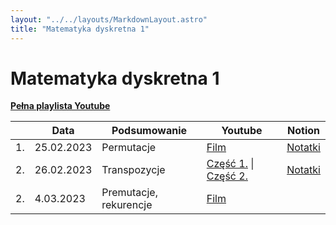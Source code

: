 ```yaml
---
layout: "../../layouts/MarkdownLayout.astro"
title: "Matematyka dyskretna 1"
---
```


# Matematyka dyskretna 1

[**Pełna playlista Youtube**](https://www.youtube.com/playlist?list=PLxnzOnUpNzMCBngo5cntWZPrCtTiSSSZF)

<div class="overflow-auto">

|     | Data       | Podsumowanie           | Youtube                                                                              | Notion                                                                                                            |
| --- | ---------- | ---------------------- | ------------------------------------------------------------------------------------ | ----------------------------------------------------------------------------------------------------------------- |
| 1.  | 25.02.2023 | Permutacje             | [Film](https://youtu.be/7112NGiQUFw)                                                 | [Notatki](https://zippy-tamarillo-525.notion.site/Matematyka-Dyskretna-Wyk-ad-1-eb64d4859695463ea30f0de98e910f95) |
| 2.  | 26.02.2023 | Transpozycje           | [Część 1.](https://youtu.be/A_gSEywEftM) \| [Część 2.](https://youtu.be/C3uzYMwV5Qg) | [Notatki](https://zippy-tamarillo-525.notion.site/Matematyka-Dyskretna-Wyk-ad-2-72e6fa3cadc6433681cf78aa9d54fa57) |
| 2.  | 4.03.2023  | Premutacje, rekurencje | [Film](https://youtu.be/EVKTt2YlWLo)                                                 |

</div>

